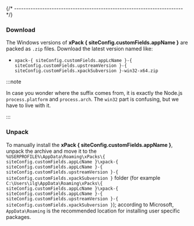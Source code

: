 

{/* ------------------------------------------------------------------------ */}

### Download

The Windows versions of **xPack { siteConfig.customFields.appName }**
are packed as `.zip` files.
Download the latest version named like:

* <code>xpack-{ siteConfig.customFields.appLcName }-{ siteConfig.customFields.upstreamVersion }-{ siteConfig.customFields.xpackSubversion }-win32-x64.zip</code>

:::note

In case you wonder where the suffix comes
from, it is exactly the Node.js `process.platform` and `process.arch`.
The `win32` part is confusing, but we have to live with it.

:::

### Unpack

To manually install the <b>xPack { siteConfig.customFields.appName }</b>,
unpack the archive and move it to the
<code>%USERPROFILE%\\AppData\\Roaming\\xPacks\\{ siteConfig.customFields.appLcName }\\xpack-{ siteConfig.customFields.appLcName }-{ siteConfig.customFields.upstreamVersion }-{ siteConfig.customFields.xpackSubversion }</code> folder
(for example <code>C:\\Users\\ilg\\AppData\\Roaming\\xPacks\\{ siteConfig.customFields.appLcName }\\xpack-{ siteConfig.customFields.appLcName }-{ siteConfig.customFields.upstreamVersion }-{ siteConfig.customFields.xpackSubversion }</code>);
according to Microsoft, <code>AppData\\Roaming</code> is the recommended location for
installing user specific packages.

